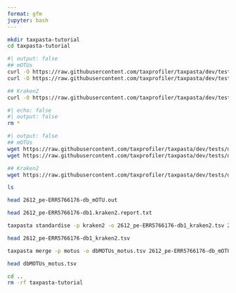 ```yaml
---
format: gfm
jupyter: bash
---
```


<!-- --8<-- [start:data-setup] -->

```bash
mkdir taxpasta-tutorial
cd taxpasta-tutorial
```

<!-- --8<-- [end:data-setup] -->

<!-- --8<-- [start:data-curl] -->

```bash
#| output: false
## mOTUs
curl -O https://raw.githubusercontent.com/taxprofiler/taxpasta/dev/tests/data/motus/2612_pe-ERR5766176-db_mOTU.out
curl -O https://raw.githubusercontent.com/taxprofiler/taxpasta/dev/tests/data/motus/2612_se-ERR5766180-db_mOTU.out

## Kraken2
curl -O https://raw.githubusercontent.com/taxprofiler/taxpasta/dev/tests/data/kraken2/2612_pe-ERR5766176-db1.kraken2.report.txt
```

<!-- --8<-- [end:data-curl] -->

```bash
#| echo: false
#| output: false
rm *
```

<!-- --8<-- [start:data-wget] -->

```bash
#| output: false
## mOTUs
wget https://raw.githubusercontent.com/taxprofiler/taxpasta/dev/tests/data/motus/2612_pe-ERR5766176-db_mOTU.out
wget https://raw.githubusercontent.com/taxprofiler/taxpasta/dev/tests/data/motus/2612_se-ERR5766180-db_mOTU.out

## Kraken2
wget https://raw.githubusercontent.com/taxprofiler/taxpasta/dev/tests/data/kraken2/2612_pe-ERR5766176-db1.kraken2.report.txt
```

<!-- --8<-- [end:data-wget] -->

<!-- --8<-- [start:data-ls] -->

```bash
ls
```

<!-- --8<-- [end:data-ls] -->

<!-- --8<-- [start:motus-head] -->

```bash
head 2612_pe-ERR5766176-db_mOTU.out
```

<!-- --8<-- [end:motus-head] -->

<!-- --8<-- [start:kraken2-head] -->

```bash
head 2612_pe-ERR5766176-db1.kraken2.report.txt
```

<!-- --8<-- [end:kraken2-head] -->

<!-- --8<-- [start:standardise] -->

```bash
taxpasta standardise -p kraken2 -o 2612_pe-ERR5766176-db1_kraken2.tsv 2612_pe-ERR5766176-db1.kraken2.report.txt
```

<!-- --8<-- [end:standardise] -->

<!-- --8<-- [start:standardise-head] -->

```bash
head 2612_pe-ERR5766176-db1_kraken2.tsv
```

<!-- --8<-- [end:standardise-head] -->

<!-- --8<-- [start:merge] -->

```bash
taxpasta merge -p motus -o dbMOTUs_motus.tsv 2612_pe-ERR5766176-db_mOTU.out 2612_se-ERR5766180-db_mOTU.out
```

<!-- --8<-- [end:merge] -->

<!-- --8<-- [start:merge-head] -->

```bash
head dbMOTUs_motus.tsv
```

<!-- --8<-- [end:merge-head] -->

<!-- --8<-- [start:data-clean] -->

```bash
cd ..
rm -rf taxpasta-tutorial
```

<!-- --8<-- [end:data-clean] -->
